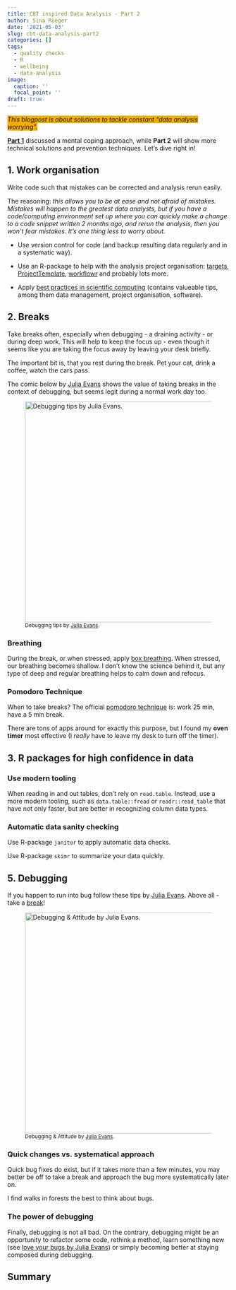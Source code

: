 ```yaml
---
title: CBT inspired Data Analysis - Part 2
author: Sina Rüeger
date: '2021-05-03'
slug: cbt-data-analysis-part2
categories: []
tags:
  - quality checks
  - R
  - wellbeing
  - data-analysis
image:
  caption: ''
  focal_point: ''
draft: true
---
```

  
  
<span style="background-color: #F2AD00">_This blogpost is about solutions to tackle constant "data analysis worrying"._</span>
  
[**Part 1**](https://sinarueeger.github.io/post/cbt-data-analysis-part1/) discussed a mental coping approach, while **Part 2** will show more technical solutions and prevention techniques. Let's dive right in!  


## 1. Work organisation

Write code such that mistakes can be corrected and analysis rerun easily. 

The reasoning: _this allows you to be at ease and not afraid of mistakes. Mistakes will happen to the greatest data analysts, but if you have a code/computing environment set up where you can quickly make a change to a code snippet written 2 months ago, and rerun the analysis, then you won't fear mistakes. It's one thing less to worry about. _

- Use version control for code (and backup resulting data regularly and in a systematic way).
- Use an R-package to help with the analysis project organisation: [targets](https://github.com/ropensci/targets), [ProjectTemplate](http://projecttemplate.net/getting_started.html), [workflowr](https://jdblischak.github.io/workflowr/) and probably lots more.

- Apply [best practices in scientific computing](https://journals.plos.org/ploscompbiol/article?id=10.1371/journal.pcbi.1005510) (contains valueable tips, among them data management, project organisation, software).

## 2. Breaks

Take breaks often, especially when debugging - a draining activity - or during deep work. This will help to keep the focus up - even though it seems like you are taking the focus away by leaving your desk briefly. 

The important bit is, that you rest during the break. Pet your cat, drink a coffee, watch the cars pass. 

The comic below by [Julia Evans](https://wizardzines.com/comics/take-breaks/) shows the value of taking breaks in the context of debugging, but seems legit during a normal work day too. 

![<sup>Debugging tips by [Julia Evans](https://wizardzines.com/comics/take-breaks/).</sup>](https://wizardzines.com/comics/take-breaks/take-breaks.png){width=500px}


### Breathing

During the break, or when stressed, apply [box breathing](https://www.youtube.com/watch?v=n6RbW2LtdFs). When stressed, our breathing becomes shallow. I don't know the science behind it, but any type of deep and regular breathing helps to calm down and refocus.

### Pomodoro Technique

When to take breaks? The official [pomodoro technique](https://en.wikipedia.org/wiki/Pomodoro_Technique) is: work 25 min, have a 5 min break. 

There are tons of apps around for exactly this purpose, but I found my **oven timer** most effective (I _really_ have to leave my desk to turn off the timer).

## 3. R packages for high confidence in data

### Use modern tooling

When reading in and out tables, don't rely on `read.table`. Instead, use a more modern tooling, such as `data.table::fread` or `readr::read_table` that have not only faster, but are better in recognizing column data types. 

### Automatic data sanity checking

Use R-package `janitor` to apply automatic data checks. 

Use R-package `skimr` to summarize your data quickly. 

<!----------
## 4. Familiarize yourself with methods

When applying a statistical method, the most important bit will be the valdiation part - is your model behaving the way it should. That can be the residual plot for logistic regression, ... for random Forest, ... for .

By exposing yourself to the methods you use, you will .. 
----->

## 5. Debugging

If you happen to run into bug follow these tips by [Julia Evans](https://wizardzines.com/comics/attitude-matters/). Above all - take a [break](#breaks)!


![<sup>Debugging & Attitude by [Julia Evans](https://wizardzines.com/comics/attitude-matters/).</sup>](https://wizardzines.com/comics/attitude-matters/attitude-matters.png){width=500px}

### Quick changes vs. systematical approach

Quick bug fixes do exist, but if it takes more than a few minutes, you may better be off to take a break and approach the bug more systematically later on.

I find walks in forests the best to think about bugs. 

### The power of debugging

Finally, debugging is not all bad. On the contrary, debugging might be an opportunity to refactor some code, rethink a method, learn something new (see [love your bugs by Julia Evans](https://wizardzines.com/comics/love-your-bugs/)) or simply becoming better at staying composed during debugging.


## Summary



